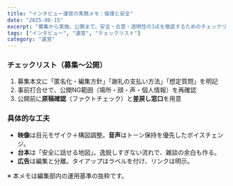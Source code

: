 ```yaml
---
title: "インタビュー運営の実務メモ：倫理と安全"
date: "2025-08-15"
excerpt: "募集から実施、公開まで。安全・合意・透明性の3点を徹底するためのチェックリスト。"
tags: ["インタビュー", "運営", "チェックリスト"]
category: "運営"
---
```


### チェックリスト（募集〜公開）

1. 募集本文に「匿名化・編集方針」「謝礼の支払い方法」「想定質問」を明記  
2. 事前打合せで、公開NG範囲（場所・顔・声・個人情報）を再確認  
3. 公開前に**原稿確認**（ファクトチェック）と**差戻し窓口**を用意

### 具体的な工夫

- **映像**は目元モザイク＋構図調整。**音声**はトーン保持を優先したボイスチェンジ。  
- **台本**は「安全に話せる地図」。逸脱しすぎない流れで、雑談の余白も作る。  
- **広告**は編集と分離。タイアップはラベルを付け、リンクは明示。

※ 本メモは編集部内の運用基準の抜粋です。
